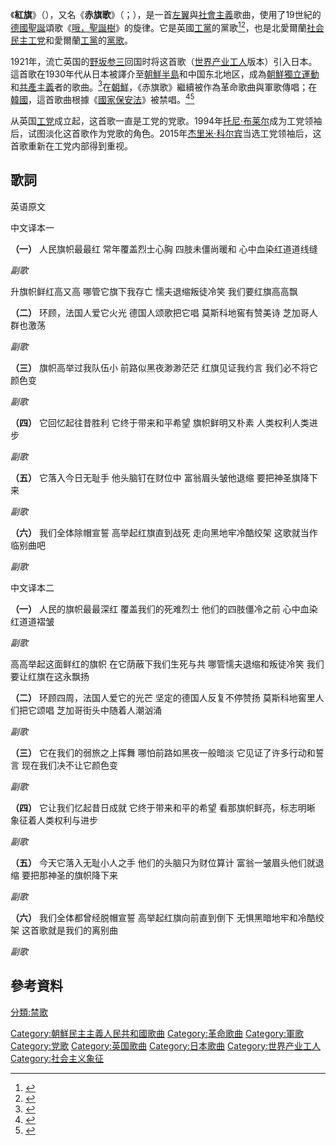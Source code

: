 {{NoteTA|
| 1 = zh-hans:托尼·布莱尔; zh-tw:東尼·布萊爾; zh-hk:貝理雅;
| 2 = 布莱尔=>zh-hans:布莱尔; 布莱尔=>zh-tw:布萊爾; 布莱尔=>zh-hk:貝理雅;
| 3 = zh-cn:杰里米·科尔宾;zh-tw:傑瑞米·柯賓;zh-hk:郝爾彬;
}}
{{Infobox anthem
| title         = 紅旗
| alt_title     = 
| image         = 
| image_size    = 
| author        = [[吉姆·康奈尔|吉姆·康奈尔]]
| lyrics_date   = 1889
| composer      = [[恩斯特·安修斯|恩斯特·安修斯]]
| music_date    = 1824
| sound         = Oh Christmas Tree.ogg
| sound_title   = 
}}

《'''紅旗'''》（{{lang-en|The Red Flag}}），又名《'''赤旗歌'''》（{{lang-ja|赤旗の歌}}；{{kor|적기가|hanja=赤旗歌}}），是一首[[左翼|左翼]]與[[社會主義|社會主義]]歌曲，使用了19世紀的[[德國|德國]][[聖誕|聖誕]]頌歌《[[聖誕樹_(歌曲)|哦，聖誕樹]]》的旋律。它是英國[[工党_(英国)|工黨]]的黨歌<ref name="bbc">{{cite news|url=http://news.bbc.co.uk/2/hi/uk_news/politics/462871.stm|title=The Red Flag ends Labour rally|publisher=BBC News|date=1 October 1999|accessdate=21 December 2011|archive-date=2021-01-27|archive-url=https://web.archive.org/web/20210127204509/http://news.bbc.co.uk/2/hi/uk_news/politics/462871.stm|dead-url=no}}</ref><ref name="mirror">{{cite news|url=http://www.mirror.co.uk/news/top-10s/2010/04/07/labour-party-anthems-top-10-songs-the-labour-party-has-used-115875-22168150/|title=Labour Party Anthems – Top 10 songs the Labour Party has used over the years|work=[[デイリー・ミラー|Daily Mirror]]|date=7 April 2010|accessdate=21 December 2011|archive-date=2011-09-17|archive-url=https://web.archive.org/web/20110917034718/http://www.mirror.co.uk/news/top-10s/2010/04/07/labour-party-anthems-top-10-songs-the-labour-party-has-used-115875-22168150/|dead-url=no}}</ref>，也是北愛爾蘭[[社会民主工党|社会民主工党]]和愛爾蘭[[工党_(爱尔兰)|工黨]]的[[黨歌|黨歌]]。

1921年，流亡英国的[[野坂参三|野坂参三]]回国时将这首歌（[[世界产业工人|世界产业工人]]版本）引入日本。這首歌在1930年代从日本被譯介至[[朝鮮半島|朝鮮半島]]和中国东北地区，成為[[朝鮮獨立運動|朝鮮獨立運動]]和[[共產主義|共產主義]]者的歌曲。<ref name="Chosun2013">{{Cite web |author=  |date= 2013-08-30 |url= http://news.chosun.com/site/data/html_dir/2013/08/29/2013082903727.html?Dep0=twitter&d=2013082903727 |title= 만물상 - 적기가(赤旗歌) |work=  |publisher= [[朝鮮日報|朝鮮日報]] |accessdate= 2015-05-28 |archive-date= 2019-08-21 |archive-url= https://web.archive.org/web/20190821183554/http://news.chosun.com/site/data/html_dir/2013/08/29/2013082903727.html?Dep0=twitter&d=2013082903727 |dead-url= no }}</ref>在[[朝鮮|朝鮮]]，《赤旗歌》繼續被作為革命歌曲與軍歌傳唱；在[[韓國|韓國]]，這首歌曲根據《[[國家保安法|國家保安法]]》被禁唱。<ref name="mt2014">{{Cite web |author=  |date= 2014-02-17 |url= http://news.mt.co.kr/mtview.php?no=2014021715182294882 |title= 법원 "'적기가' 부른 이석기 국보법 위반"…'적기가' 뭔지 보니 |work=  |publisher= {{link-ko|머니투데이|머니투데이}}（MoneyToday） |accessdate= 2015-05-28 |archive-date= 2018-02-27 |archive-url= https://web.archive.org/web/20180227213737/http://news.mt.co.kr/mtview.php?no=2014021715182294882 |dead-url= no }}</ref><ref>{{Cite web |author=  |date= 2004-02-13 |url= http://japanese.joins.com/article/j_article.php?aid=48557&servcode=400&sectcode=400 |title= 『実尾島』挿入歌、「保安法違反」で告発 |work=  |publisher= [[中央日報|中央日報]] |accessdate= 2015-05-28 |archive-date= 2019-08-22 |archive-url= https://web.archive.org/web/20190822133500/http://japanese.joins.com/article/j_article.php?aid=48557&servcode=400&sectcode=400 |dead-url= no }}</ref>

从英国[[工党_(英国)|工党]]成立起，这首歌一直是工党的党歌。1994年[[托尼·布莱尔|托尼·布莱尔]]成为工党领袖后，试图淡化这首歌作为党歌的角色。2015年[[杰里米·科尔宾|杰里米·科尔宾]]当选工党领袖后，这首歌重新在工党内部得到重视。

== 歌詞 ==

::{{col-begin}}
{{col-3}}
;英语原文
<poem>
{{lang|en|'''I.'''
The People's Flag is deepest red,
It shrouded oft our martyred dead,
And ere their limbs grew stiff and cold,
Their hearts' blood dyed its every fold.|}}

{{lang|en|''Refrain''}}

{{lang|en|So raise the scarlet standard high.
Beneath its shade we'll live and die,
Though cowards flinch and traitors sneer,
We'll keep the red flag flying here.|}}

{{lang|en|'''II.'''
Look round, the Frenchman loves its blaze,
The sturdy German chants its praise,
In Moscow's vaults its hymns were sung
Chicago swells the surging throng.|}}

{{lang|en|''Refrain''}}

{{lang|en|'''III.'''
It waved above our infant might,
When all ahead seemed dark as night;
It witnessed many a deed and vow,
We must not change its colour now.|}}

{{lang|en|''Refrain''}}

{{lang|en|'''IV.'''
It well recalls the triumphs past,
It gives the hope of peace at last;
The banner bright, the symbol plain,
Of human right and human gain.|}}

{{lang|en|''Refrain''}}

{{lang|en|'''V.'''
It suits today the weak and base,
Whose minds are fixed on pelf and place
To cringe before the rich man's frown,
And haul the sacred emblem down.|}}

{{lang|en|''Refrain''}}

{{lang|en|'''VI.'''
With head uncovered swear we all
To bear it onward till we fall;
Come dungeons dark or gallows grim,
This song shall be our parting hymn.|}}

{{lang|en|''Refrain''}}
</poem>
{{col-3}}
;中文译本一
<poem>
'''（一）'''
人民旗帜最最红
常年覆盖烈士心胸
四肢未僵尚暖和
心中血染红道道线缝

''副歌''

升旗帜鲜红高又高
哪管它旗下我存亡
懦夫退缩叛徒冷笑
我们要红旗高高飘

'''（二）'''
环顾，法国人爱它火光
德国人颂歌把它唱
莫斯科地窖有赞美诗
芝加哥人群也激荡

''副歌''

'''（三）'''
旗帜高举过我队伍小
前路似黑夜渺渺茫茫
红旗见证我约言
我们必不将它颜色变

''副歌''

'''（四）'''
它回忆起往昔胜利
它终于带来和平希望
旗帜鲜明又朴素
人类权利人类进步

''副歌''

'''（五）'''
它落入今日无耻手
他头脑钉在财位中
富翁眉头皱他退缩
要把神圣旗降下来

''副歌''

'''（六）'''
我们全体除帽宣誓
高举起红旗直到战死
走向黑地牢冷酷绞架
这歌就当作临别曲吧

''副歌''

</poem>
{{col-3}}
;中文译本二
<poem>
'''（一）'''
人民的旗帜最最深红
覆盖我们的死难烈士
他们的四肢僵冷之前
心中血染红道道褶皱

''副歌''

高高举起这面鲜红的旗帜
在它荫蔽下我们生死与共
哪管懦夫退缩和叛徒冷笑
我们要让红旗在这永飘扬

'''（二）'''
环顾四周，法国人爱它的光芒
坚定的德国人反复不停赞扬
莫斯科地窖里人们把它颂唱
芝加哥街头中随着人潮汹涌

''副歌''

'''（三）'''
它在我们的弱旅之上挥舞
哪怕前路如黑夜一般暗淡
它见证了许多行动和誓言
现在我们决不让它颜色变

''副歌''

'''（四）'''
它让我们忆起昔日成就
它终于带来和平的希望
看那旗帜鲜亮，标志明晰
象征着人类权利与进步

''副歌''

'''（五）'''
今天它落入无耻小人之手
他们的头脑只为财位算计
富翁一皱眉头他们就退缩
要把那神圣的旗帜降下来

''副歌''

'''（六）'''
我们全体都曾经脱帽宣誓
高举起红旗向前直到倒下
无惧黑暗地牢和冷酷绞架
这首歌就是我们的离别曲

''副歌''

</poem>
{{col-end}}

==參考資料==
{{reflist}}

{{朝鮮歌曲}}
[[Category:朝鮮民主主義人民共和國歌曲|Category:朝鮮民主主義人民共和國歌曲]]
[[Category:革命歌曲|Category:革命歌曲]]
[[Category:軍歌|Category:軍歌]]
[[Category:党歌|Category:党歌]]
[[Category:英国歌曲|Category:英国歌曲]]
[[Category:日本歌曲|Category:日本歌曲]]
[[Category:世界产业工人|Category:世界产业工人]]
[[Category:社会主义象征|Category:社会主义象征]]
[[分類:禁歌|分類:禁歌]]